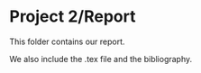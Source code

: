 # Project 2/Report

This folder contains our report.

We also include the .tex file and the bibliography.
